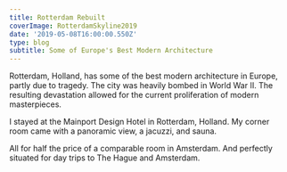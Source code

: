 ---
title: Rotterdam Rebuilt
coverImage: RotterdamSkyline2019
date: '2019-05-08T16:00:00.550Z'
type: blog
subtitle: Some of Europe's Best Modern Architecture
---

Rotterdam, Holland, has some of the best modern architecture in Europe, partly due to tragedy. The city was heavily bombed in World War II. The resulting devastation allowed for the current proliferation of modern masterpieces.

<Rotterdam2019SlideShow />

I stayed at the Mainport Design Hotel in Rotterdam, Holland. My corner room came with a panoramic view, a jacuzzi, and sauna.

All for half the price of a comparable room in Amsterdam. And perfectly situated for day trips to The Hague and Amsterdam.

<RotterdamHotel2019SlideShow />
